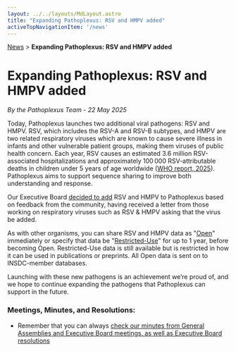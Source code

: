 ```yaml
---
layout: ../../layouts/MdLayout.astro
title: "Expanding Pathoplexus: RSV and HMPV added"
activeTopNavigationItem: '/news'
---
```


<div>
    <a href="/news">News</a> > <b>Expanding Pathoplexus: RSV and HMPV added</b>
</div>

# Expanding Pathoplexus: RSV and HMPV added

*By the Pathoplexus Team - 22 May 2025*

Today, Pathoplexus launches two additional viral pathogens: RSV and HMPV. RSV, which includes the RSV-A and RSV-B subtypes, and HMPV are two related respiratory viruses which are known to cause severe illness in infants and other vulnerable patient groups, making them viruses of public health concern. Each year, RSV causes an estimated 3.6 million RSV-associated hospitalizations and approximately 100 000 RSV-attributable deaths in children under 5 years of age worldwide ([WHO report, 2025](https://www.who.int/news-room/fact-sheets/detail/respiratory-syncytial-virus-(rsv))).  Pathoplexus aims to support sequence sharing to improve both understanding and response.

Our Executive Board [decided to add](/about/governance/minutes/2025-04-11_PathoplexusEBmeeting_summary.pdf) RSV and HMPV to Pathoplexus based on feedback from the community, having received a letter from those working on respiratory viruses such as RSV & HMPV asking that the virus be added. 

As with other organisms, you can share RSV and HMPV data as "[Open](/about/terms-of-use/open-data)" immediately or specify that data be "[Restricted-Use](/about/terms-of-use/restricted-data)" for up to 1 year, before becoming Open. Restricted-Use data is still available but is restricted in how it can be used in publications or preprints. All Open data is sent on to INSDC-member databases.

Launching with these new pathogens is an achievement we’re proud of, and we hope to continue expanding the pathogens that Pathoplexus can support in the future.


### Meetings, Minutes, and Resolutions:
- Remember that you can always [check our minutes from General Assemblies and Executive Board meetings, as well as Executive Board resolutions](/about/governance/minutes)
